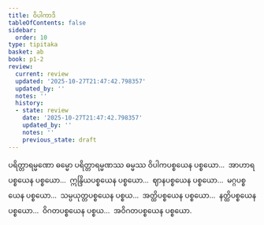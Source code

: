 ```yaml
---
title: ဝိပါကာဒိ
tableOfContents: false
sidebar:
  order: 10
type: tipitaka
basket: ab
book: p1-2
review:
  current: review
  updated: '2025-10-27T21:47:42.798357'
  updated_by: ''
  notes: ''
  history:
  - state: review
    date: '2025-10-27T21:47:42.798357'
    updated_by: ''
    notes: ''
    previous_state: draft
---
```



<ReviewStatus review={frontmatter.review} showDetails={true} />

<HypothesisAnnotation frontmatter={frontmatter} />

<DynamicBreadcrumb />

<Division number="33" book="p1-2" e="ch" v="37" p="357">

<Paragraph number="2235" book="p1-2">
ပရိတ္တာရမ္မဏော ဓမ္မော ပရိတ္တာရမ္မဏဿ ဓမ္မဿ ဝိပါကပစ္စယေန ပစ္စယော…  အာဟာရပစ္စယေန ပစ္စယော…  ဣန္ဒြိယပစ္စယေန ပစ္စယော…  ဈာနပစ္စယေန ပစ္စယော…  မဂ္ဂပစ္စယေန ပစ္စယော…  သမ္ပယုတ္တပစ္စယေန ပစ္စယ…  အတ္ထိပစ္စယေန ပစ္စယော…  နတ္ထိပစ္စယေန ပစ္စယော…  ဝိဂတပစ္စယေန ပစ္စယ…  အဝိဂတပစ္စယေန ပစ္စယော.
</Paragraph>
</Division>